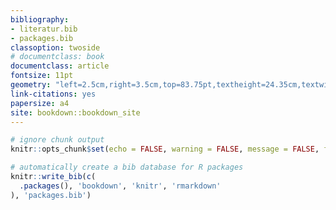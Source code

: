 ```yaml
--- 
bibliography:
- literatur.bib
- packages.bib
classoption: twoside
# documentclass: book
documentclass: article
fontsize: 11pt
geometry: "left=2.5cm,right=3.5cm,top=83.75pt,textheight=24.35cm,textwidth=15cm,a4paper,headheight=13.6pt,twoside=true"
link-citations: yes
papersize: a4
site: bookdown::bookdown_site
---
```

\cleardoublepage
<!-- Arabische Seitenzahlen -->
\pagenumbering{arabic}
\setcounter{page}{1}
<!-- Geändertes Format für Seitenränder, arabische Seitenzahlen -->
\fancyhead[LE,RO]{\rightmark}
\fancyhead[LO,RE]{\leftmark}
\fancyfoot[LE,RO]{\thepage}

```r
# ignore chunk output
knitr::opts_chunk$set(echo = FALSE, warning = FALSE, message = FALSE, fig.align = "center")

# automatically create a bib database for R packages
knitr::write_bib(c(
  .packages(), 'bookdown', 'knitr', 'rmarkdown'
), 'packages.bib')
```